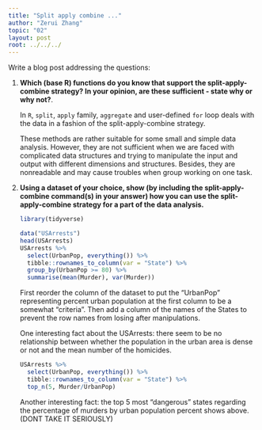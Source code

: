 ```yaml
---
title: "Split apply combine ..."
author: "Zerui Zhang"
topic: "02"
layout: post
root: ../../../
---
```


Write a blog post addressing the questions: 

1. **Which (base R) functions do you know that support the split-apply-combine strategy? In your opinion, are these sufficient - state why or why not?**.

    In `R`, `split`, `apply` family, `aggregate` and user-defined `for` loop deals with the data in a fashion of the split-apply-combine strategy. 
    
    These methods are rather suitable for some small and simple data analysis. However, they are not sufficient when we are faced with complicated data structures and trying to manipulate the input and output with different dimensions and structures. Besides, they are nonreadable and may cause troubles when group working on one task.

2. **Using a dataset of your choice, show (by including the split-apply-combine command(s) in your answer) how you can use the split-apply-combine strategy for a part of the data analysis.**

    ```r
    library(tidyverse)
    ```
    ```r
    data("USArrests")
    head(USArrests)
    USArrests %>%
      select(UrbanPop, everything()) %>% 
      tibble::rownames_to_column(var = "State") %>% 
      group_by(UrbanPop >= 80) %>% 
      summarise(mean(Murder), var(Murder))
    ```
    
    
    First reorder the column of the dataset to put the "UrbanPop" representing percent urban population at the first column to be a somewhat "criteria". Then add a column of the names of the States to prevent the row names from losing after manipulations.
    
    One interesting fact about the USArrests: there seem to be no relationship between whether the population in the urban area is dense or not and the mean number of the homicides.
    
    ```r
    USArrests %>%
      select(UrbanPop, everything()) %>% 
      tibble::rownames_to_column(var = "State") %>% 
      top_n(5, Murder/UrbanPop)
    ```
    
    
    Another interesting fact: the top 5 most "dangerous" states regarding the percentage of murders by urban population percent shows above. (DONT TAKE IT SERIOUSLY)